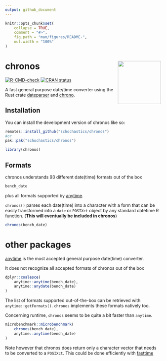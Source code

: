 ```yaml
---
output: github_document
---
```


<!-- README.md is generated from README.Rmd. Please edit that file -->

```r
knitr::opts_chunk$set(
    collapse = TRUE,
    comment = "#>",
    fig.path = "man/figures/README-",
    out.width = "100%"
)
```

# chronos <img src="man/figures/logo.png" align="right" height="139" alt="" />

<!-- badges: start -->
[![R-CMD-check](https://github.com/schochastics/chronos/actions/workflows/R-CMD-check.yaml/badge.svg)](https://github.com/schochastics/chronos/actions/workflows/R-CMD-check.yaml)
[![CRAN status](https://www.r-pkg.org/badges/version/chronos)](https://CRAN.R-project.org/package=chronos)
<!-- badges: end -->

A fast general purpose date/time converter using the Rust crate [dateparser](https://crates.io/crates/dateparser) and [chrono](https://crates.io/crates/chrono).

## Installation

You can install the development version of chronos like so:

``` r
remotes::install_github("schochastics/chronos")
#or
pak::pak("schochastics/chronos")
```

```r
library(chronos)
```

## Formats

chronos understands 93 different date(time) formats out of the box
```r
bench_date
```
plus all formats supported by [anytime](https://github.com/eddelbuettel/anytime).

`chronos()` parses each date(time) into a character with a form that can be easily
transformed into a `date` or `POSIXct` object by any standard datetime R function.
(**This will eventually be included in chronos**) 
```r
chronos(bench_date)
```


# other packages

[anytime](https://github.com/eddelbuettel/anytime) is the most accepted general purpose date(time) converter.

It does not recognize all accepted formats of chronos out of the box
```r
dplyr::coalesce(
    anytime::anytime(bench_date),
    anytime::anydate(bench_date)
)
```

The list of formats supported out-of-the-box can be retrieved with `anytime::getFormats()`.
`chronos` implements these formats natively too.

Concerning runtime, `chronos` seems to be quite a bit faster than `anytime`.
```r
microbenchmark::microbenchmark(
    chronos(bench_date),
    anytime::anytime(bench_date)
)
```

Note however that chronos does return only a character vector that needs to be converted
to a `POSIXct`. This could be done efficiently with [fasttime](https://github.com/s-u/fasttime) 

